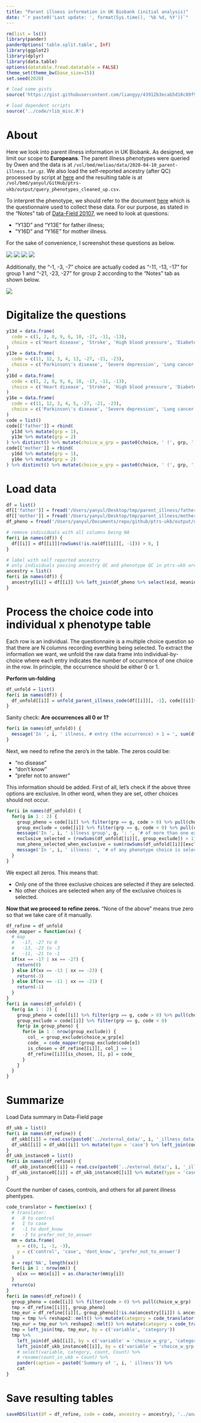 ```yaml
---
title: "Parant illness information in UK Biobank (initial analysis)"
date: "`r paste0('Last update: ', format(Sys.time(), '%b %d, %Y'))`"    
---
```



```r
rm(list = ls())
library(pander)
panderOptions('table.split.table', Inf)
library(ggplot2)
library(dplyr)
library(data.table)
options(datatable.fread.datatable = FALSE)
theme_set(theme_bw(base_size=15))
set.seed(2020)

# load some gists
source('https://gist.githubusercontent.com/liangyy/43912b3ecab5d10c89f9d4b2669871c9/raw/3ca651cfa53ffccb8422f432561138a46e93710f/my_ggplot_theme.R')

# load dependent scripts
source('../code/rlib_misc.R')
```

# About

Here we look into parent illness information in UK Biobank. 
As designed, we limit our scope to **Europeans**.
The parent illness phenotypes were queried by Owen and the data is at `/vol/bmd/meliao/data/2020-04-10_parent-illness.tar.gz`.
We also load the self-reported ancestry (after QC) processed by script at [here](https://github.com/liangyy/ptrs-ukb/blob/master/scripts/construct_phenotype_table/construct_phenotype_table.sh) and the resulting table is at `/vol/bmd/yanyul/GitHub/ptrs-ukb/output/query_phenotypes_cleaned_up.csv`.

To interpret the phenotype, we should refer to the document [here](http://biobank.ndph.ox.ac.uk/showcase/showcase/docs/TouchscreenQuestionsMainFinal.pdf) which is the questionnaire used to collect these data. 
For our purpose, as stated in the "Notes" tab of [Data-Field 20107](http://biobank.ndph.ox.ac.uk/showcase/field.cgi?id=20107), we need to look at questions:

* "Y13D" and "Y13E" for father illness;
* "Y16D" and "Y16E" for mother illness.

For the sake of convenience, I screenshot these questions as below.

![](../external_data/Y13D.png)
![](../external_data/Y13E.png)
![](../external_data/Y16D.png)
![](../external_data/Y16E.png)

Additionally, the "-1, -3, -7" choice are actually coded as "-11, -13, -17" for group 1 and "-21, -23, -27" for group 2 according to the "Notes" tab as shown below. 

![](../external_data/extra_notes.png)

# Digitalize the questions

```r
y13d = data.frame(
  code = c(1, 2, 8, 9, 6, 10, -17, -11, -13),
  choice = c('Heart disease', 'Stroke', 'High blood pressure', 'Diabetes', 'Chronic bronchitis/emphysema', 'Alzheimer\'s disease/dementia', 'None of the above', 'Do not know', 'Prefer not to answer')
)
y13e = data.frame(
  code = c(11, 12, 3, 4, 13, -27, -21, -23),
  choice = c('Parkinson\'s disease', 'Severe depression', 'Lung cancer', 'Bowel cancer', 'Prostate cancer', 'None of the above', 'Do not know', 'Prefer not to answer')
)
y16d = data.frame(
  code = c(1, 2, 8, 9, 6, 10, -17, -11, -13),
  choice = c('Heart disease', 'Stroke', 'High blood pressure', 'Diabetes', 'Chronic bronchitis/emphysema', 'Alzheimer\'s disease/dementia', 'None of the above', 'Do not know', 'Prefer not to answer')
)
y16e = data.frame(
  code = c(11, 12, 3, 4, 5, -27, -21, -23),
  choice = c('Parkinson\'s disease', 'Severe depression', 'Lung cancer', 'Bowel cancer', 'Breast cancer', 'None of the above', 'Do not know', 'Prefer not to answer')
)
code = list()
code[['father']] = rbind(
  y13d %>% mutate(grp = 1),
  y13e %>% mutate(grp = 2)
) %>% distinct() %>% mutate(choice_w_grp = paste0(choice, ' (', grp, ')'))
code[['mother']] = rbind(
  y16d %>% mutate(grp = 1),
  y16e %>% mutate(grp = 2)
) %>% distinct() %>% mutate(choice_w_grp = paste0(choice, ' (', grp, ')'))
```

# Load data

```r
df = list()
df[['father']] = fread('/Users/yanyul/Desktop/tmp/parent_illness/father_illness.csv', sep = ',')
df[['mother']] = fread('/Users/yanyul/Desktop/tmp/parent_illness/mother_illness.csv', sep = ',')
df_pheno = fread('/Users/yanyul/Documents/repo/github/ptrs-ukb/output/query_phenotypes_cleaned_up.csv', sep = ',')

# remove individuals with all columns being NA
for(i in names(df)) {
  df[[i]] = df[[i]][rowSums(!is.na(df[[i]][, -1])) > 0, ]
}

# label with self reported ancestry
# only individuals passing ancestry QC and phenotype QC in ptrs-ukb are labeled
ancestry = list()
for(i in names(df)) {
  ancestry[[i]] = df[[i]] %>% left_join(df_pheno %>% select(eid, meaning), by = 'eid') %>% pull(meaning)
}
```

# Process the choice code into individual x phenotype table

Each row is an individual. 
The questionnaire is a multiple choice question so that there are N columns recording everthing being selected.
To extract the information we want, we unfold the raw data frame into individual-by-choice where each entry indicates the number of occurrence of one choice in the row.
In principle, the occurrence should be either 0 or 1. 

**Perform un-folding**

```r
df_unfold = list()
for(i in names(df)) {
  df_unfold[[i]] = unfold_parent_illness_code(df[[i]][, -1], code[[i]]$code, code[[i]]$choice_w_grp)
}
```

Sanity check: **Are occurrences all 0 or 1?**

```r
for(i in names(df_unfold)) {
  message('In ', i, ' illness, # entry (the occurrence) > 1 = ', sum(df_unfold[[i]] > 1))
}
```

Next, we need to refine the zero's in the table. 
The zeros could be:

* "no disease"
* "don't know"
* "prefer not to answer"

This information should be added.
First of all, let's check if the above three options are exclusive. 
In other word, when they are set, other choices should not occur.

```r
for(i in names(df_unfold)) {
  for(g in 1 : 2) {
    group_pheno = code[[i]] %>% filter(grp == g, code > 0) %>% pull(choice_w_grp)
    group_exclude = code[[i]] %>% filter(grp == g, code < 0) %>% pull(choice_w_grp)
    message('In ', i, ' illness group', g, ': ', '# of more than one exclusive choices are selected = ', sum(rowSums(df_unfold[[i]][, group_exclude]) > 1))
    exclusive_selected = (rowSums(df_unfold[[i]][, group_exclude]) > 1) > 0
    num_pheno_selected_when_exclusive = sum(rowSums(df_unfold[[i]][exclusive_selected, ][, group_pheno]) > 0)
    message('In ', i, ' illness: ', '# of any phenotype choice is selected when exclusive choices are selected = ', num_pheno_selected_when_exclusive)
  }
}
```

We expect all zeros. 
This means that:

* Only one of the three exclusive choices are selected if they are selected.
* No other choices are selected when any of the exclusive choices is selected.

**Now that we proceed to refine zeros.**
"None of the above" means true zero so that we take care of it manually.

```r
df_refine = df_unfold
code_mapper = function(xx) {
  # map 
  #   -17, -27 to 0
  #   -13, -23 to -3
  #   -11, -21 to -1
  if(xx == -17 | xx == -27) {
    return(0)
  } else if(xx == -13 | xx == -23) {
    return(-3)
  } else if(xx == -11 | xx == -21) {
    return(-1)
  }
}
for(i in names(df_unfold)) {
  for(g in 1 : 2) {
    group_pheno = code[[i]] %>% filter(grp == g, code > 0) %>% pull(choice_w_grp)
    group_exclude = code[[i]] %>% filter(grp == g, code < 0)
    for(p in group_pheno) {
      for(e in 1 : nrow(group_exclude)) {
        col_ = group_exclude$choice_w_grp[e]
        code_ = code_mapper(group_exclude$code[e])
        is_chosen = df_refine[[i]][, col_] == 1
        df_refine[[i]][is_chosen, ][, p] = code_
      }
    }
  }
}
```

# Summarize

Load Data summary in Data-Field page

```r
df_ukb = list()
for(i in names(df_refine)) {
  df_ukb[[i]] = read.csv(paste0('../external_data/', i, '_illness_data_table.csv')) # %>% pander(caption = paste0(i, ' illness summary page'))
  df_ukb[[i]] = df_ukb[[i]] %>% mutate(type = 'case') %>% left_join(code[[i]], by = c('Category' = 'choice')) %>% select(choice_w_grp, type, Count) %>% rename(count_in_ukb_website_total = Count) %>% filter(!is.na(choice_w_grp))
}
df_ukb_instance0 = list()
for(i in names(df_refine)) {
  df_ukb_instance0[[i]] = read.csv(paste0('../external_data/', i, '_illness_data_table_instance0.csv')) # %>% pander(caption = paste0(i, ' illness summary page'))
  df_ukb_instance0[[i]] = df_ukb_instance0[[i]] %>% mutate(type = 'case') %>% left_join(code[[i]], by = c('Category' = 'choice')) %>% select(choice_w_grp, type, Count) %>% rename(count_in_ukb_website_instance0 = Count) %>% filter(!is.na(choice_w_grp))
}
```

Count the number of cases, controls, and others for all parent illness phentypes.

```r
code_translator = function(xx) {
  # translator:
  #   0 to control
  #   1 to case
  #   -1 to dont_know
  #   -3 to prefer_not_to_answer
  mm = data.frame(
    x = c(0, 1, -1, -3),
    y = c('control', 'case', 'dont_know', 'prefer_not_to_answer')
  )
  o = rep('NA', length(xx))
  for(i in 1 : nrow(mm)) {
    o[xx == mm$x[i]] = as.character(mm$y[i])
  }
  return(o)
}
for(i in names(df_refine)) {
  group_pheno = code[[i]] %>% filter(code > 0) %>% pull(choice_w_grp)
  tmp = df_refine[[i]][, group_pheno] 
  tmp_eur = df_refine[[i]][, group_pheno][!is.na(ancestry[[i]]) & ancestry[[i]] == 'British', ]
  tmp = tmp %>% reshape2::melt() %>% mutate(category = code_translator(value)) %>% group_by(variable, category) %>% summarize(count = n()) %>% ungroup()
  tmp_eur = tmp_eur %>% reshape2::melt() %>% mutate(category = code_translator(value)) %>% group_by(variable, category) %>% summarize(count_eur = n()) %>% ungroup()
  tmp = left_join(tmp, tmp_eur, by = c('variable', 'category'))
  tmp %>% 
    left_join(df_ukb[[i]], by = c('variable' = 'choice_w_grp', 'category' = 'type')) %>% 
    left_join(df_ukb_instance0[[i]], by = c('variable' = 'choice_w_grp', 'category' = 'type')) %>%
    # select(variable, category, count, Count) %>% 
    # rename(count_in_ukb = Count) %>% 
    pander(caption = paste0('Summary of ', i, ' illness')) %>%
    cat
}
```

# Save resulting tables

```r
saveRDS(list(df = df_refine, code = code, ancestry = ancestry), '../analysis_output/parent_illness_init_phenotypes_clean_up.rds')
```
